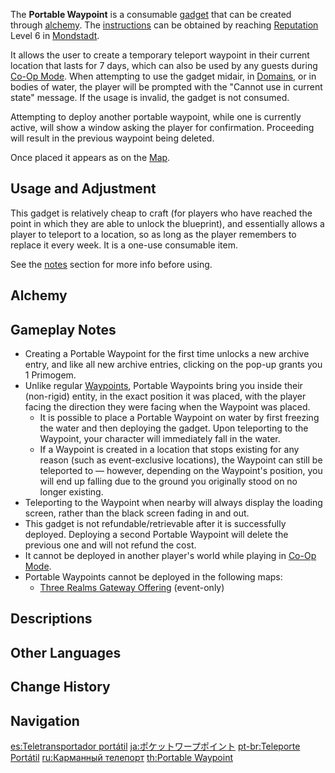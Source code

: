 {{See also|Teleport Waypoints}}
{{Item Infobox
|id           = 220005
|image        = <gallery>
Item Portable Waypoint.png|Item
Item Portable Waypoint Wild.png|In-Game
</gallery>
|type         = Consumables
|invCategory  = Gadgets
|quality      = 4
|effect       = Creates a temporary waypoint at current location for 7 days with a limit of 1 in the world.
|description  = Use this to create a temporary [[Teleport Waypoint]] at your current location. Only one can exist at a time.
A pocket-sized item that creates a temporary Teleport Waypoint. It is capable of connecting with the ley lines, at least to the extent necessary to bring about teleportation.<br />Although it offers an incredible convenience to Vision bearers, the actual principles behind [[Teleport Waypoint]]s are not yet fully understood. We can only hope that using them does not cause any undesirable side effects...
|recipeType   = Instructions
|recipe       = Reach [[Reputation]] Level 6 in [[Mondstadt]]
|reusable     = No
|usage        = Placed
|memento      = No
}}
The '''Portable Waypoint''' is a consumable [[gadget]] that can be created through [[alchemy]]. The [[Instructions: Portable Waypoint|instructions]] can be obtained by reaching [[Reputation]] Level 6 in [[Mondstadt]].

It allows the user to create a temporary teleport waypoint in their current location that lasts for 7 days, which can also be used by any guests during [[Co-Op Mode]]. When attempting to use the gadget midair, in [[Domains]], or in bodies of water, the player will be prompted with the "Cannot use in current state" message. If the usage is invalid, the gadget is not consumed.

Attempting to deploy another portable waypoint, while one is currently active, will show a window asking the player for confirmation. Proceeding will result in the previous waypoint being deleted.

Once placed it appears as {{Icon|Portable Waypoint Map|30}} on the [[Map]].

==Usage and Adjustment==
This gadget is relatively cheap to craft (for players who have reached the point in which they are able to unlock the blueprint), and essentially allows a player to teleport to a location, so as long as the player remembers to replace it every week. It is a one-use consumable item.

See the [[Portable Waypoint#Notes|notes]] section for more info before using.

==Alchemy==
{{Recipe
|type = Crafting
|Dead Ley Line Leaves = 1
|Luminescent Spine = 2
|Crystal Chunk = 5
|Mora = 500
|sort = Dead Ley Line Leaves;Luminescent Spine;Crystal Chunk;Mora}}

==Gameplay Notes==
* Creating a Portable Waypoint for the first time unlocks a new archive entry, and like all new archive entries, clicking on the pop-up grants you 1 Primogem.
* Unlike regular [[Teleport Waypoints|Waypoints]], Portable Waypoints bring you inside their (non-rigid) entity, in the exact position it was placed, with the player facing the direction they were facing when the Waypoint was placed.
** It is possible to place a Portable Waypoint on water by first freezing the water and then deploying the gadget. Upon teleporting to the Waypoint, your character will immediately fall in the water.
** If a Waypoint is created in a location that stops existing for any reason (such as event-exclusive locations), the Waypoint can still be teleported to &mdash; however, depending on the Waypoint's position, you will end up falling due to the ground you originally stood on no longer existing.
* Teleporting to the Waypoint when nearby will always display the loading screen, rather than the black screen fading in and out.
* This gadget is not refundable/retrievable after it is successfully deployed. Deploying a second Portable Waypoint will delete the previous one and will not refund the cost.
* It cannot be deployed in another player's world while playing in [[Co-Op Mode]].
* Portable Waypoints cannot be deployed in the following maps:
** [[Three Realms Gateway Offering/Area|Three Realms Gateway Offering]] (event-only)

==Descriptions==
{{Description|A pocket-sized item that creates a temporary Teleport Waypoint. It is capable of connecting with the Ley Lines, at least to the extent necessary to bring about teleportation. Although it offers an incredible convenience to [[Allogene|Vision bearers]], some scholars worry that since the actual principles behind Teleport Waypoints are not yet fully understood, using a built imitation device for teleportation may have serious unknown side effects.|[[Archive]]}}
{{Description|The Portable Waypoint deployed here implements a degree of teleportation functionality. As a human-built replica, however, it has all kinds of restrictions when compared to a bona fide teleport waypoint.|[[Map]]}}

==Other Languages==
{{Other Languages
|en      = Portable Waypoint
|zhs     = 口袋锚点
|zhs_rm  = Kǒudài Máodiǎn
|zht     = 口袋錨點
|zht_rm  = Kǒudài Máodiǎn
|zh_tl   = Pocket Anchor
|ja      = ポケットワープポイント
|ja_rm   = Poketto Waapu Pointo
|ja_tl   = Pocket Warp Point
|ko      = 포켓 워프 포인트
|ko_rm   = Poket Wopeu Pointeu
|ko_tl   = Pocket Warp Point
|es      = Teletransportador portátil
|es_tl   = Portable Teleporter
|fr      = Téléporteur de poche
|fr_tl   = Pocket Teleporter
|ru      = Карманный телепорт
|ru_tl   = Pocket Teleporter
|th      = Portable Waypoint
|vi      = Điểm Dịch Chuyển Bỏ Túi
|vi_tl   = Pocket Teleport Point
|de      = Tragbarer Teleportationspunkt
|de_tl   = Portable Teleport Point
|id      = Portable Waypoint
|pt      = Teleporte Portátil
|pt_tl   = 
|tr      = Taşınabilir Portal
|tr_tl   = 
|it      = Portale mobile
|it_tl   = 
}}

==Change History==
{{Change History|1.1}}

==Navigation==
{{Gadget Navbox}}

[[es:Teletransportador portátil]]
[[ja:ポケットワープポイント]]
[[pt-br:Teleporte Portátil]]
[[ru:Карманный телепорт]]
[[th:Portable Waypoint]]